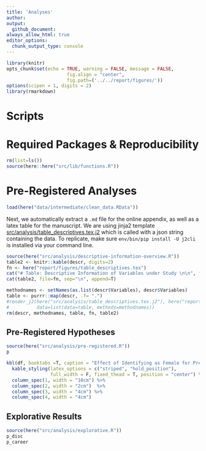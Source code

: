 ```yaml
---
title: 'Analyses'
author: 
output: 
  github_document:
always_allow_html: true
editor_options: 
  chunk_output_type: console
---
```


```r
library(knitr)
opts_chunk$set(echo = TRUE, warning = FALSE, message = FALSE,
                      fig.align = "center",
                      fig.path=('../../report/figures/'))
options(scipen = 1, digits = 2)
library(rmarkdown)
```

# Scripts


# Required Packages &amp; Reproducibility
```r
rm(list=ls())
source(here::here("src/lib/functions.R"))
```

# Pre-Registered Analyses

```r
load(here("data/intermediate/clean_data.RData"))
```

Next, we automatically extract a `.md` file for the online appendix, as well as a  latex table for the manuscript. 
We are using jinja2 template [src/analysis/table_descriptives.tex.j2](table.tex.j2) which is called with a json string containing the data.
To replicate, make sure `env/bin/pip install -U j2cli` is installed via your command line.

```r
source(here("src/analysis/descriptive-information-overview.R"))
table2 <- knitr::kable(descr, digits=2)
fn <- here("report/figures/table_descriptives.tex")
cat("# Table: Descriptive Information of Variables under Study \n\n", file=fn)
cat(table2, file=fn, sep="\n", append=T)

methodnames <- setNames(as.list(descr$Variables), descr$Variables)
table <- purrr::map(descr, .f= ".") 
#render_j2(here("src/analysis/table_descriptives.tex.j2"), here("report/figures/table_descriptives.tex"),
#          data=list(data=table, methods=methodnames))
rm(descr, methodnames, table, fn, table2)
```

## Pre-Registered Hypotheses 
```r
source(here("src/analysis/pre-registered.R"))
p

kbl(df, booktabs =T, caption = "Effect of Identifying as Female for Pre-Registered Hypothesis") %>%
  kable_styling(latex_options = c("striped", "hold_position"),
                full_width = F, fixed_thead = T, position = "center") %>%
  column_spec(1, width = "10cm") %>%
  column_spec(2, width = "2cm")  %>%
  column_spec(3, width = "4cm") %>%
  column_spec(4, width = "4cm")
```

## Explorative Results
```r
source(here("src/analysis/explorative.R"))
p_disc
p_career
```